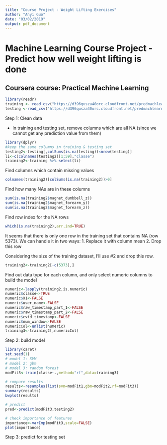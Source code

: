 ```yaml
---
title: "Course Project - Weight Lifting Exercises"
author: "Anyi Guo"
date: "03/02/2019"
output: pdf_document
---
```


# Machine Learning Course Project - Predict how well weight lifting is done 
## Coursera course: Practical Machine Learning


```r
library(readr)
training <- read_csv("https://d396qusza40orc.cloudfront.net/predmachlearn/pml-training.csv")
testing <-read_csv("https://d396qusza40orc.cloudfront.net/predmachlearn/pml-testing.csv")
```

Step 1: Clean data

* In training and testing set, remove columns which are all NA (since we cannot get any prediction value from them)
```r
library(dplyr)
#keep the same columns in training & testing set
testing2<-testing[,colSums(is.na(testing))<nrow(testing)]
li<-c(colnames(testing2)[1:59],"classe")
training2<-training %>% select(li)
```

Find columns which contain missing values
```r
colnames(training2)[colSums(is.na(training2))>0]
```
Find how many NAs are in these columns
```r
sum(is.na(training2$magnet_dumbbell_z))
sum(is.na(training2$magnet_forearm_y))
sum(is.na(training2$magnet_forearm_z))
```

Find row index for the NA rows
```r
which(is.na(training2),arr.ind=TRUE)
```
It seems that there is only one row in the training set that contains NA (row 5373). We can handle it in two ways:
1. Replace it with column mean
2. Drop this row

Considering the size of the training dataset, I'll use #2 and drop this row. 
```r
training2<-training2[-c(5373),]
```

Find out data type for each column, and only select numeric columns to build the model
```r
numeric<-lapply(training2,is.numeric)
numeric$classe<-TRUE
numeric$X1<-FALSE
numeric$user_name<-FALSE
numeric$raw_timestamp_part_1<-FALSE
numeric$raw_timestamp_part_2<-FALSE
numeric$cvtd_timestamp<-FALSE
numeric$num_window<-FALSE
numericCol<-unlist(numeric)
training3<-training2[,numericCol]
```

Step 2: build model
```r
library(caret)
set.seed(1)
# model 1: SVM
# model 2: gbm
# model 3: random forest
modFit3<-train(classe~.,method="rf",data=training3)

# compare results
results<-resamples(list(svm=modFit1,gbm=modFit2,rf=modFit3))
summary(results)
bwplot(results)

# predict
pred<-predict(modFit3,testing2)

# check importance of features
importance<-varImp(modFit3,scale=FALSE)
plot(importance)
```
Step 3: predict for testing set